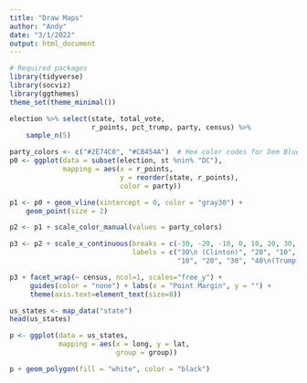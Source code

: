 ```yaml
---
title: "Draw Maps"
author: "Andy"
date: "3/1/2022"
output: html_document
---
```


```r
# Required packages
library(tidyverse)
library(socviz)
library(ggthemes)
theme_set(theme_minimal())
```

```r
election %>% select(state, total_vote,
                    r_points, pct_trump, party, census) %>%
    sample_n(5)
```


```r
party_colors <- c("#2E74C0", "#CB454A")  # Hex color codes for Dem Blue and Rep Red
p0 <- ggplot(data = subset(election, st %nin% "DC"),
             mapping = aes(x = r_points,
                           y = reorder(state, r_points),
                           color = party))

p1 <- p0 + geom_vline(xintercept = 0, color = "gray30") +
    geom_point(size = 2)

p2 <- p1 + scale_color_manual(values = party_colors)

p3 <- p2 + scale_x_continuous(breaks = c(-30, -20, -10, 0, 10, 20, 30, 40),
                              labels = c("30\n (Clinton)", "20", "10", "0",
                                         "10", "20", "30", "40\n(Trump)"))

p3 + facet_wrap(~ census, ncol=1, scales="free_y") +
     guides(color = "none") + labs(x = "Point Margin", y = "") +
     theme(axis.text=element_text(size=8))
```


```r
us_states <- map_data("state")
head(us_states)
```

```r
p <- ggplot(data = us_states,
            mapping = aes(x = long, y = lat,
                          group = group))

p + geom_polygon(fill = "white", color = "black")

```

